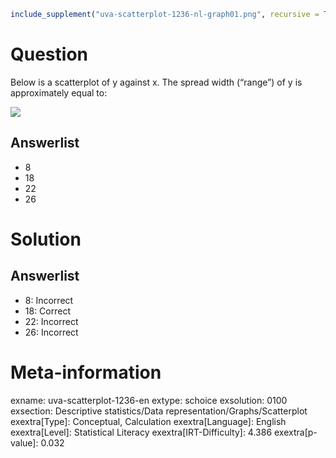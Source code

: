 ```r
include_supplement("uva-scatterplot-1236-nl-graph01.png", recursive = TRUE)
```

Question
========

Below is a scatterplot of y against x. The spread width ("range") of y is approximately equal to:

![](uva-scatterplot-1236-nl-graph01.png)

Answerlist
----------

* 8
* 18
* 22
* 26

Solution
========

Answerlist
----------

* 8: Incorrect
* 18: Correct
* 22: Incorrect
* 26: Incorrect

Meta-information
================
exname: uva-scatterplot-1236-en
extype: schoice
exsolution: 0100
exsection: Descriptive statistics/Data representation/Graphs/Scatterplot
exextra[Type]: Conceptual, Calculation
exextra[Language]: English
exextra[Level]: Statistical Literacy
exextra[IRT-Difficulty]: 4.386
exextra[p-value]: 0.032
